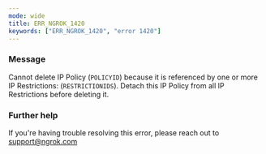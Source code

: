 ```yaml
---
mode: wide
title: ERR_NGROK_1420
keywords: ["ERR_NGROK_1420", "error 1420"]
---
```


### Message

Cannot delete IP Policy (`POLICYID`) because it is referenced by one or more IP Restrictions: (`RESTRICTIONIDS`). Detach this IP Policy from all IP Restrictions before deleting it.

### Further help

If you're having trouble resolving this error, please reach out to [support@ngrok.com](mailto:support@ngrok.com?subject=Help%20with%20ERR_NGROK_1420)
